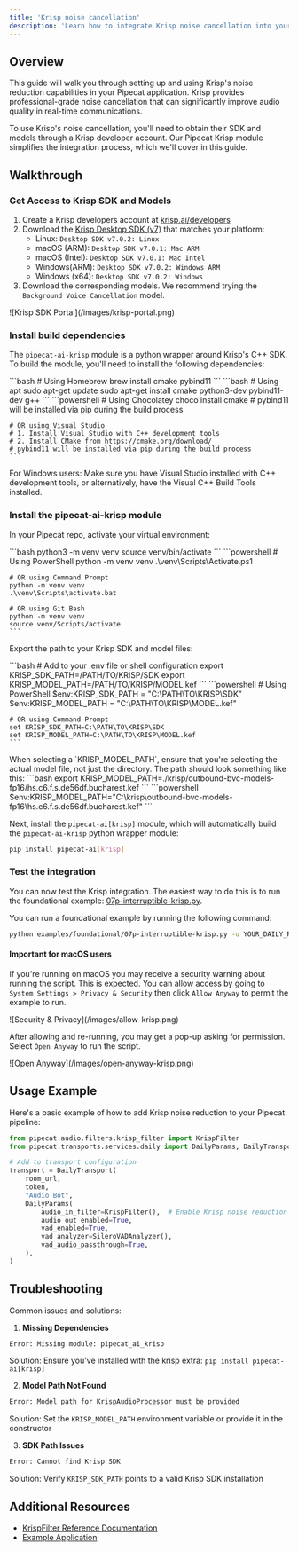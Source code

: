 ```yaml
---
title: 'Krisp noise cancellation'
description: 'Learn how to integrate Krisp noise cancellation into your Pipecat application'
---
```


## Overview

This guide will walk you through setting up and using Krisp's noise reduction capabilities in your Pipecat application. Krisp provides professional-grade noise cancellation that can significantly improve audio quality in real-time communications.

To use Krisp's noise cancellation, you'll need to obtain their SDK and models through a Krisp developer account. Our Pipecat Krisp module simplifies the integration process, which we'll cover in this guide.

## Walkthrough

### Get Access to Krisp SDK and Models

1. Create a Krisp developers account at [krisp.ai/developers](https://krisp.ai/developers)
2. Download the [Krisp Desktop SDK (v7)](https://sdk.krisp.ai/sdk/desktop) that matches your platform:
   - Linux: `Desktop SDK v7.0.2: Linux`
   - macOS (ARM): `Desktop SDK v7.0.1: Mac ARM`
   - macOS (Intel): `Desktop SDK v7.0.1: Mac Intel`
   - Windows(ARM): `Desktop SDK v7.0.2: Windows ARM`
   - Windows (x64): `Desktop SDK v7.0.2: Windows`
3. Download the corresponding models. We recommend trying the `Background Voice Cancellation` model.

<Frame>![Krisp SDK Portal](/images/krisp-portal.png)</Frame>

### Install build dependencies

The `pipecat-ai-krisp` module is a python wrapper around Krisp's C++ SDK. To build the module, you'll need to install the following dependencies:

<Tabs>
  <Tab title="macOS">
    ```bash
    # Using Homebrew
    brew install cmake pybind11
    ```
  </Tab>
  <Tab title="Ubuntu/Debian">
    ```bash
    # Using apt
    sudo apt-get update
    sudo apt-get install cmake python3-dev pybind11-dev g++
    ```
  </Tab>
  <Tab title="Windows">
    ```powershell
    # Using Chocolatey
    choco install cmake
    # pybind11 will be installed via pip during the build process

    # OR using Visual Studio
    # 1. Install Visual Studio with C++ development tools
    # 2. Install CMake from https://cmake.org/download/
    # pybind11 will be installed via pip during the build process
    ```

  </Tab>
</Tabs>

<Note>
  For Windows users: Make sure you have Visual Studio installed with C++
  development tools, or alternatively, have the Visual C++ Build Tools
  installed.
</Note>

### Install the pipecat-ai-krisp module

In your Pipecat repo, activate your virtual environment:

<Tabs>
  <Tab title="macOS/Linux">
    ```bash
    python3 -m venv venv
    source venv/bin/activate
    ```
  </Tab>
  <Tab title="Windows">
    ```powershell
    # Using PowerShell
    python -m venv venv
    .\venv\Scripts\Activate.ps1

    # OR using Command Prompt
    python -m venv venv
    .\venv\Scripts\activate.bat

    # OR using Git Bash
    python -m venv venv
    source venv/Scripts/activate
    ```

  </Tab>
</Tabs>

Export the path to your Krisp SDK and model files:

<Tabs>
  <Tab title="macOS/Linux">
    ```bash
    # Add to your .env file or shell configuration
    export KRISP_SDK_PATH=/PATH/TO/KRISP/SDK
    export KRISP_MODEL_PATH=/PATH/TO/KRISP/MODEL.kef
    ```
  </Tab>
  <Tab title="Windows">
    ```powershell
    # Using PowerShell
    $env:KRISP_SDK_PATH = "C:\PATH\TO\KRISP\SDK"
    $env:KRISP_MODEL_PATH = "C:\PATH\TO\KRISP\MODEL.kef"

    # OR using Command Prompt
    set KRISP_SDK_PATH=C:\PATH\TO\KRISP\SDK
    set KRISP_MODEL_PATH=C:\PATH\TO\KRISP\MODEL.kef
    ```

  </Tab>
</Tabs>

<Tip>
  When selecting a `KRISP_MODEL_PATH`, ensure that you're selecting the actual
  model file, not just the directory. The path should look something like this:
  <Tabs>
    <Tab title="macOS/Linux">
      ```bash export
      KRISP_MODEL_PATH=./krisp/outbound-bvc-models-fp16/hs.c6.f.s.de56df.bucharest.kef
      ```
    </Tab>
    <Tab title="Windows">
      ```powershell
      $env:KRISP_MODEL_PATH="C:\krisp\outbound-bvc-models-fp16\hs.c6.f.s.de56df.bucharest.kef"
      ```
    </Tab>
  </Tabs>
</Tip>

Next, install the `pipecat-ai[krisp]` module, which will automatically build the `pipecat-ai-krisp` python wrapper module:

```bash
pip install pipecat-ai[krisp]
```

### Test the integration

You can now test the Krisp integration. The easiest way to do this is to run the foundational example: [07p-interruptible-krisp.py](https://github.com/pipecat-ai/pipecat/blob/main/examples/foundational/07p-interruptible-krisp.py).

<Tip>
You can run a foundational example by running the following command:

```bash
python examples/foundational/07p-interruptible-krisp.py -u YOUR_DAILY_ROOM_URL
```

</Tip>

#### Important for macOS users

If you're running on macOS you may receive a security warning about running the script. This is expected. You can allow access by going to `System Settings > Privacy & Security` then click `Allow Anyway` to permit the example to run.

<Frame>![Security & Privacy](/images/allow-krisp.png)</Frame>

After allowing and re-running, you may get a pop-up asking for permission. Select `Open Anyway` to run the script.

<Frame>![Open Anyway](/images/open-anyway-krisp.png)</Frame>

## Usage Example

Here's a basic example of how to add Krisp noise reduction to your Pipecat pipeline:

```python
from pipecat.audio.filters.krisp_filter import KrispFilter
from pipecat.transports.services.daily import DailyParams, DailyTransport

# Add to transport configuration
transport = DailyTransport(
    room_url,
    token,
    "Audio Bot",
    DailyParams(
        audio_in_filter=KrispFilter(),  # Enable Krisp noise reduction
        audio_out_enabled=True,
        vad_enabled=True,
        vad_analyzer=SileroVADAnalyzer(),
        vad_audio_passthrough=True,
    ),
)
```

## Troubleshooting

Common issues and solutions:

1. **Missing Dependencies**

```bash
Error: Missing module: pipecat_ai_krisp
```

Solution: Ensure you've installed with the krisp extra: `pip install pipecat-ai[krisp]`

2. **Model Path Not Found**

```bash
Error: Model path for KrispAudioProcessor must be provided
```

Solution: Set the `KRISP_MODEL_PATH` environment variable or provide it in the constructor

3. **SDK Path Issues**

```bash
Error: Cannot find Krisp SDK
```

Solution: Verify `KRISP_SDK_PATH` points to a valid Krisp SDK installation

## Additional Resources

- [KrispFilter Reference Documentation](/api-reference/utilities/audio/krisp-filter)
- [Example Application](https://github.com/pipecat-ai/pipecat/blob/main/examples/foundational/07p-interruptible-krisp.py)

